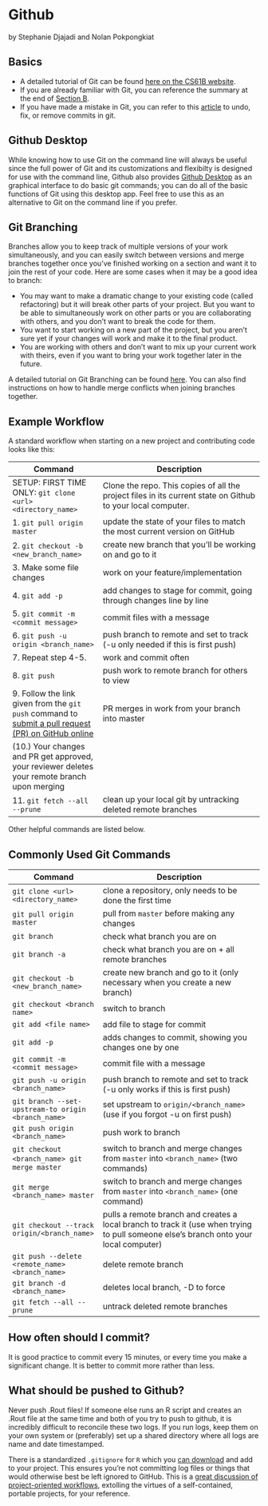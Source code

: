 # Github {#Github}

by Stephanie Djajadi and Nolan Pokpongkiat

## Basics
- A detailed tutorial of Git can be found [here on the CS61B website](https://sp19.datastructur.es/materials/guides/using-git#b-local-repositories-narrative-introduction).
- If you are already familiar with Git, you can reference the summary at the end of [Section B](https://sp19.datastructur.es/materials/guides/using-git#b-local-repositories-narrative-introduction).
- If you have made a mistake in Git, you can refer to this [article](https://sethrobertson.github.io/GitFixUm/fixup.html) to undo, fix, or remove commits in git.

## Github Desktop
While knowing how to use Git on the command line will always be useful since the full power of Git and its customizations and flexibilty is designed for use with the command line, Github also provides [Github Desktop](https://desktop.github.com/) as an graphical interface to do basic git commands; you can do all of the basic functions of Git using this desktop app. Feel free to use this as an alternative to Git on the command line if you prefer.

## Git Branching
Branches allow you to keep track of multiple versions of your work simultaneously, and you can easily switch between versions and merge branches together once you've finished working on a section and want it to join the rest of your code. Here are some cases when it may be a good idea to branch:

* You may want to make a dramatic change to your existing code (called refactoring) but it will break other parts of your project. But you want to be able to simultaneously work on other parts or you are collaborating with others, and you don’t want to break the code for them.
* You want to start working on a new part of the project, but you aren’t sure yet if your changes will work and make it to the final product.
* You are working with others and don’t want to mix up your current work with theirs, even if you want to bring your work together later in the future.

A detailed tutorial on Git Branching can be found [here](https://sp19.datastructur.es/materials/guides/using-git#e-git-branching-advanced-git-optional). You can also find instructions on how to handle merge conflicts when joining branches together.

## Example Workflow

A standard workflow when starting on a new project and contributing code looks like this:



| Command   | Description      |
| --------- | ---------------- |
| SETUP: FIRST TIME ONLY: `git clone <url> <directory_name>`                  | Clone the repo. This copies of all the project files in its current state on Github to your local computer. |
| 1. `git pull origin master`                            | update the state of your files to match the most current version on GitHub |
| 2. `git checkout -b <new_branch_name>`                 | create new branch that you'll be working on and go to it  |
| 3. Make some file changes | work on your feature/implementation | 
| 4. `git add -p`                               | add changes to stage for commit, going through changes line by line |
| 5. `git commit -m <commit message>`                    | commit files with a message   |
| 6. `git push -u origin <branch_name>`                  | push branch to remote and set to track (-u only needed if this is first push)   |
| 7. Repeat step 4-5. | work and commit often |
| 8. `git push` | push work to remote branch for others to view |
| 9. Follow the link given from the `git push` command to [submit a pull request (PR) on GitHub online](https://help.github.com/en/github/collaborating-with-issues-and-pull-requests/creating-a-pull-request#creating-the-pull-request) | PR merges in work from your branch into master |
| (10.) Your changes and PR get approved, your reviewer deletes your remote branch upon merging | |
| 11. `git fetch --all --prune`                           | clean up your local git by untracking deleted remote branches   |

Other helpful commands are listed below.

## Commonly Used Git Commands

| Command   | Description      |
| --------- | ---------------- |
| `git clone <url> <directory_name>`                  | clone a repository, only needs to be done the first time |
| `git pull origin master`                            | pull from `master` before making any changes |
| `git branch`                                        | check what branch you are on   |
| `git branch -a`                                        | check what branch you are on + all remote branches   |
| `git checkout -b <new_branch_name>`                 | create new branch and go to it (only necessary when you create a new branch)   |
| `git checkout <branch name>`                        | switch to branch   |
| `git add <file name>`                               | add file to stage for commit   |
| `git add -p`                                        | adds changes to commit, showing you changes one by one
| `git commit -m <commit message>`                    | commit file with a message   |
| `git push -u origin <branch_name>`                  | push branch to remote and set to track (-u only works if this is first push)   |
| `git branch --set-upstream-to origin <branch_name>` | set upstream to `origin/<branch_name>` (use if you forgot -u on first push)   |
| `git push origin <branch_name>`                     | push work to branch   |
| `git checkout <branch_name>` \ `git merge master`   | switch to branch and merge changes from `master` into `<branch_name>` (two commands) | 
| `git merge <branch_name> master`                    | switch to branch and merge changes from `master` into `<branch_name>` (one command) | 
| `git checkout --track origin/<branch_name>`         | pulls a remote branch and creates a local branch to track it (use when trying to pull someone else’s branch onto your local computer)   |
| `git push --delete <remote_name> <branch_name>`     | delete remote branch   |
| `git branch -d <branch_name>`                       | deletes local branch, -D to force   |
| `git fetch --all --prune`                           | untrack deleted remote branches   |

## How often should I commit? 
It is good practice to commit every 15 minutes, or every time you make a significant change. It is better to commit more rather than less. 

## What should be pushed to Github?

Never push .Rout files! If someone else runs an R script and creates an .Rout file at the same time and both of you try to push to github, it is incredibly difficult to reconcile these two logs. If you run logs, keep them on your own system or (preferably) set up a shared directory where all logs are name and date timestamped. 

There is a standardized `.gitignore` for `R` which you [can download](https://github.com/github/gitignore/blob/master/R.gitignore) and add to your project. This ensures you're not committing log files or things that would otherwise best be left ignored to GitHub. This is a [great discussion of project-oriented workflows](https://www.tidyverse.org/articles/2017/12/workflow-vs-script/), extolling the virtues of a self-contained, portable projects, for your reference.
